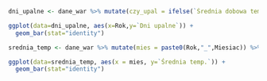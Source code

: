 
```{r}
dni_upalne <- dane_war %>% mutate(czy_upal = ifelse(`Średnia dobowa temperatura  [°C]` >= 20, 1, 0)) %>% group_by(Rok) %>% summarise(`Dni upalne` = sum(czy_upal))

ggplot(data=dni_upalne, aes(x=Rok,y=`Dni upalne`)) +
  geom_bar(stat="identity")
```

```{r}
srednia_temp <- dane_war %>% mutate(mies = paste0(Rok,"_",Miesiac)) %>% group_by(mies) %>% summarise(`Średnia temp.` = mean(`Średnia dobowa temperatura  [°C]`))

ggplot(data=srednia_temp, aes(x = mies, y=`Średnia temp.`)) +
  geom_bar(stat="identity")
```

